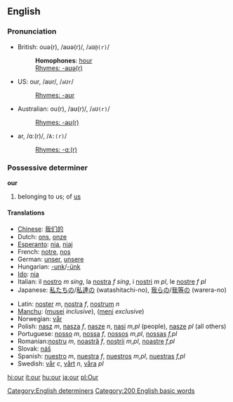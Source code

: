 ==English==
===Pronunciation===
*British: ouə(r), /aʊə(r)/, /<tt>aU@(r)</tt>/
*:'''Homophones''': [[hour]]
*:[[Rhymes:English:-aʊə(r)|Rhymes: -aʊə(r)]]
*US: our, /aʊr/, /<tt>aUr</tt>/
*:[[Rhymes:English:-aʊr|Rhymes: -aʊr]]
*Australian: ou(r), /aʊ(r)/, /<tt>aU(r)</tt>/<!-- my accent at least ([[User:Hippietrail|Hippietrail]] 13:38, 24 Feb 2004 (UTC)) -->
*:[[Rhymes:English:-aʊ(r)|Rhymes: -aʊ(r)]]
<!-- not sure about other dialects/accents and homophones involving our/hour -->
*ar, /ɑː(r)/, /<tt>A:(r)</tt>/
*:[[Rhymes:English:-ɑː(r)|Rhymes: -ɑː(r)]]

===Possessive determiner===
'''our'''

#belonging to us; of [[us]]

====Translations====
{{top}}
*[[Chinese]]: [[我们的]]
*Dutch: [[ons]], [[onze]]
*[[Esperanto]]: [[nia]], [[niaj]]
*French: [[notre]], [[nos]]
*German: [[unser]], [[unsere]]
*Hungarian: [[-unk]]/[[-ünk]]
*[[Ido]]: [[nia]]
*Italian: il [[nostro]] ''m sing'', la [[nostra]] ''f sing'', i [[nostri]] ''m pl'', le [[nostre]] ''f pl''
*Japanese: [[私たちの]]/[[私達の]] (watashitachi-no), [[我らの]]/[[我等の]] (warera-no)
{{mid}}
*Latin: [[noster]] ''m'', [[nostra]] ''f'', [[nostrum]] ''n''
*[[Manchu]]: ([[musei]] ''inclusive''), ([[meni]] ''exclusive'')
*Norwegian: [[vår]]
*Polish: [[nasz]] ''m'', [[nasza]] ''f'', [[nasze]] ''n'', [[nasi]] ''m,pl'' (people), [[nasze]] ''pl'' (all others)
*Portuguese: [[nosso]] ''m'', [[nossa]] ''f'', [[nossos]] ''m,pl'', [[nossas]] ''f,pl''
*Romanian:[[nostru]] ''m'', [[noastră]] ''f'', [[noştrii]] ''m,pl'', [[noastre]] ''f,pl''
*Slovak: [[náš]]
*Spanish: [[nuestro]] ''m'', [[nuestra]] ''f'', [[nuestros]] ''m,pl'', [[nuestras]] ''f,pl''
*Swedish: [[vår]] ''c'', [[vårt]] ''n'', [[våra]] ''pl''
{{bottom}}
[[Category:English determiners]]

[[Category:200 English basic words]]

[[hi:our]]
[[it:our]]
[[hu:our]]
[[ja:our]]
[[pl:Our]]